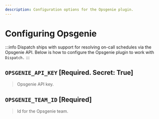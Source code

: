 ```yaml
---
description: Configuration options for the Opsgenie plugin.
---
```


# Configuring Opsgenie

:::info
Dispatch ships with support for resolving on-call schedules via the Opsgenie API. Below is how to configure the Opsgenie plugin to work with `Dispatch.`
:::

## `OPSGENIE_API_KEY` \[Required. Secret: True\]

> Opsgenie API key.

## `OPSGENIE_TEAM_ID` \[Required\]

> Id for the Opsgenie team.
